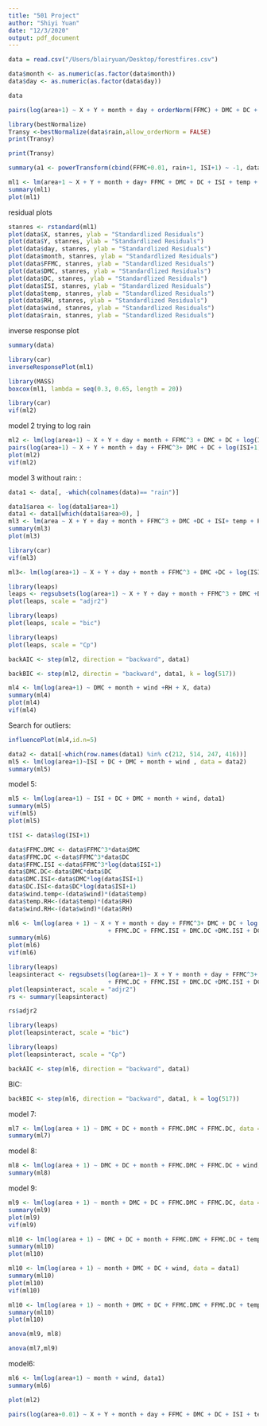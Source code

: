 ```yaml
---
title: "501 Project"
author: "Shiyi Yuan"
date: "12/3/2020"
output: pdf_document
---
```


```r
data = read.csv("/Users/blairyuan/Desktop/forestfires.csv")
```
```r
data$month <- as.numeric(as.factor(data$month))
data$day <- as.numeric(as.factor(data$day))
```
```r
data
```


```r
pairs(log(area+1) ~ X + Y + month + day + orderNorm(FFMC) + DMC + DC + log(ISI+1)  + temp + RH + wind + rain  , data = data) 
```

```r
library(bestNormalize)
Transy <-bestNormalize(data$rain,allow_orderNorm = FALSE)
print(Transy)
```
```r
print(Transy)
```
```r
summary(a1 <- powerTransform(cbind(FFMC+0.01, rain+1, ISI+1) ~ -1, data))
```
```r
ml1 <- lm(area+1 ~ X + Y + month + day+ FFMC + DMC + DC + ISI + temp + RH + wind + rain  , data = data)
summary(ml1)
plot(ml1)
```
residual plots
```r
stanres <- rstandard(ml1)
plot(data$X, stanres, ylab = "Standardlized Residuals")
plot(data$Y, stanres, ylab = "Standardlized Residuals")
plot(data$day, stanres, ylab = "Standardlized Residuals")
plot(data$month, stanres, ylab = "Standardlized Residuals")
plot(data$FFMC, stanres, ylab = "Standardlized Residuals")
plot(data$DMC, stanres, ylab = "Standardlized Residuals")
plot(data$DC, stanres, ylab = "Standardlized Residuals")
plot(data$ISI, stanres, ylab = "Standardlized Residuals")
plot(data$temp, stanres, ylab = "Standardlized Residuals")
plot(data$RH, stanres, ylab = "Standardlized Residuals")
plot(data$wind, stanres, ylab = "Standardlized Residuals")
plot(data$rain, stanres, ylab = "Standardlized Residuals")
```
inverse response plot
```r
summary(data)
```
```r
library(car)
inverseResponsePlot(ml1)
```
```r
library(MASS)
boxcox(ml1, lambda = seq(0.3, 0.65, length = 20))
```
```r
library(car)
vif(ml2)
```
model 2 trying to log rain
```r
ml2 <- lm(log(area+1) ~ X + Y + day + month + FFMC^3 + DMC + DC + log(ISI+1) + temp + RH + wind   , data = data)
pairs(log(area+1) ~ X + Y + month + day + FFMC^3+ DMC + DC + log(ISI+1) + temp + RH + wind, data = data)
plot(ml2)
vif(ml2)
```
model 3 without rain: : 
```r
data1 <- data[, -which(colnames(data)== "rain")]
```
```r
data1$area <- log(data1$area+1)
data1 <- data1[which(data1$area>0), ]
ml3 <- lm(area ~ X + Y + day + month + FFMC^3 + DMC +DC + ISI+ temp + RH + wind  , data = data1)
summary(ml3)
plot(ml3)
```
```r
library(car)
vif(ml3)
```

```r
ml3<- lm(log(area+1) ~ X + Y + day + month + FFMC^3 + DMC +DC + log(ISI+1)+ temp + RH + wind  , data = data)
```
```r
library(leaps)
leaps <- regsubsets(log(area+1) ~ X + Y + day + month + FFMC^3 + DMC +DC + log(ISI+1)+ temp + RH + wind  , data = data)
plot(leaps, scale = "adjr2")
```

```r
library(leaps)
plot(leaps, scale = "bic")
```
```r
library(leaps)
plot(leaps, scale = "Cp")
```

```r
backAIC <- step(ml2, direction = "backward", data1)
```

```r
backBIC <- step(ml2, directin = "backward", data1, k = log(517))
```


```r
ml4 <- lm(log(area+1) ~ DMC + month + wind +RH + X, data)
summary(ml4)
plot(ml4)
vif(ml4)
```

Search for outliers: 

```r
influencePlot(ml4,id.n=5)
```
```r
data2 <- data1[-which(row.names(data1) %in% c(212, 514, 247, 416))]
ml5 <- lm(log(area+1)~ISI + DC + DMC + month + wind , data = data2)
summary(ml5)
```

model 5: 

```r
ml5 <- lm(log(area+1) ~ ISI + DC + DMC + month + wind, data1)
summary(ml5)
vif(ml5)
plot(ml5)
```
```r
tISI <- data$log(ISI+1)
```
```r
data$FFMC.DMC <- data$FFMC^3*data$DMC
data$FFMC.DC <-data$FFMC^3*data$DC
data$FFMC.ISI <-data$FFMC^3*log(data$ISI+1)
data$DMC.DC<-data$DMC*data$DC
data$DMC.ISI<-data$DMC*log(data$ISI+1)
data$DC.ISI<-data$DC*log(data$ISI+1)
data$wind.temp<-(data$wind)*(data$temp)
data$temp.RH<-(data$temp)*(data$RH)
data$wind.RH<-(data$wind)*(data$RH)
```
```r
ml6 <- lm(log(area + 1) ~ X + Y + month + day + FFMC^3+ DMC + DC + log(ISI+1) + temp + RH + wind + FFMC.DMC
                            + FFMC.DC + FFMC.ISI + DMC.DC +DMC.ISI + DC.ISI + wind.temp + temp.RH + wind.RH, data = data1)
summary(ml6)
plot(ml6)
vif(ml6)
```
```r
library(leaps)
leapsinteract <- regsubsets(log(area+1)~ X + Y + month + day + FFMC^3+ DMC + DC + log(ISI+1) + temp + RH + wind + FFMC.DMC
                            + FFMC.DC + FFMC.ISI + DMC.DC +DMC.ISI + DC.ISI + wind.temp + temp.RH + wind.RH, data = data1)
plot(leapsinteract, scale = "adjr2")
rs <- summary(leapsinteract)

rs$adjr2
```
```r
library(leaps)
plot(leapsinteract, scale = "bic")
```
```r
library(leaps)
plot(leapsinteract, scale = "Cp")
```
```r
backAIC <- step(ml6, direction = "backward", data1)
```
BIC: 
```r
backBIC <- step(ml6, direction = "backward", data1, k = log(517))
```
model 7: 
```r
ml7 <- lm(log(area + 1) ~ DMC + DC + month + FFMC.DMC + FFMC.DC, data = data1)
summary(ml7)
```

model 8: 
```r
ml8 <- lm(log(area + 1) ~ DMC + DC + month + FFMC.DMC + FFMC.DC + wind, data = data1)
summary(ml8)
```
model 9: 
```r
ml9 <- lm(log(area + 1) ~ month + DMC + DC + FFMC.DMC + FFMC.DC, data = data1)
summary(ml9)
plot(ml9)
vif(ml9)
```

```r
ml10 <- lm(log(area + 1) ~ DMC + DC + month + FFMC.DMC + FFMC.DC + temp, data = data1)
summary(ml10)
plot(ml10)
```

```r
ml10 <- lm(log(area + 1) ~ month + DMC + DC + wind, data = data1)
summary(ml10)
plot(ml10)
vif(ml10)
```
```r
ml10 <- lm(log(area + 1) ~ month + DMC + DC + FFMC.DMC + FFMC.DC + temp + wind.temp + temp.RH + DC.ISI, data = data1)
summary(ml10)
plot(ml10)
```

```r
anova(ml9, ml8)
```
```r
anova(ml7,ml9)
```

model6: 
```r
ml6 <- lm(log(area+1) ~ month + wind, data1)
summary(ml6)
```

```r
plot(ml2)
```
```r
pairs(log(area+0.01) ~ X + Y + month + day + FFMC + DMC + DC + ISI + temp + RH + wind + rain  , data = data)
```






















